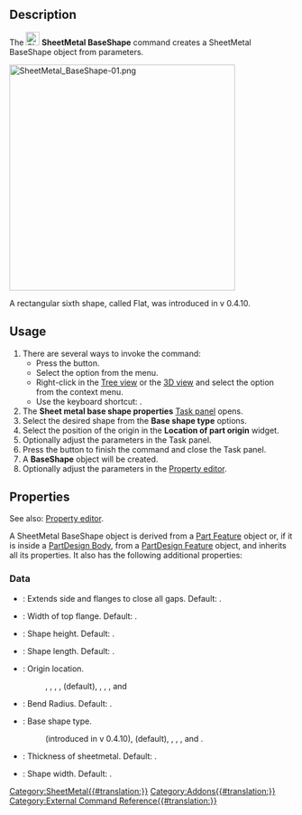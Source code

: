 {{UnfinishedDocu}}
<languages/>
<translate>

<!--T:1-->
{{Docnav
|[[SheetMetal_Forming|Forming]]
|
|[[SheetMetal_Workbench|SheetMetal]]
|IconL=SheetMetal_Forming.svg
|IconR=
|IconC=Sheetmetal_workbench_icon.svg
}}

<!--T:2-->
{{GuiCommand
|Name=SheetMetal BaseShape
|MenuLocation=SheetMetal → Add base shape
|Workbenches=[[SheetMetal_Workbench|SheetMetal]]
|Version=0.3.10
|Shortcut={{KEY|H}}
}}

==Description== <!--T:3-->

<!--T:4-->
The [[Image:SheetMetal_BaseShape.svg|24px]] '''SheetMetal BaseShape''' command creates a SheetMetal BaseShape object from parameters.

</translate>
[[Image:SheetMetal_BaseShape-01.png|400px]]
<translate>

<!--T:5-->
{{Caption|The five available BaseShapes: L-shape, U-shape, Tub, Hat, and Box}}

<!--T:17-->
A rectangular sixth shape, called Flat, was introduced in v 0.4.10.

==Usage== <!--T:6-->

<!--T:7-->
# There are several ways to invoke the command:
#* Press the {{Button|[[Image:SheetMetal_BaseShape.svg|16px]] [[SheetMetal_BaseShape|Add base shape]]}} button.
#* Select the {{MenuCommand|SheetMetal → [[Image:SheetMetal_BaseShape.svg|16px]] Add base shape}} option from the menu.
#* Right-click in the [[Tree_view|Tree view]] or the [[3D_view|3D view]] and select the {{MenuCommand|SheetMetal → [[Image:SheetMetal_BaseShape.svg|16px]] Add base shape}} option from the context menu.
#* Use the keyboard shortcut: {{KEY|H}}.
# The '''Sheet metal base shape properties''' [[Task_panel|Task panel]] opens.
# Select the desired shape from the '''Base shape type''' options.
# Select the position of the origin in the '''Location of part origin''' widget.
# Optionally adjust the parameters in the Task panel.
# Press the {{Button|OK}} button to finish the command and close the Task panel.
# A '''BaseShape''' object will be created.
# Optionally adjust the parameters in the [[Property_editor|Property editor]].

==Properties== <!--T:8-->

<!--T:9-->
See also: [[Property_editor|Property editor]].

<!--T:10-->
A SheetMetal BaseShape object is derived from a [[Part_Feature|Part Feature]] object or, if it is inside a [[PartDesign_Body|PartDesign Body]], from a [[PartDesign_Feature|PartDesign Feature]] object, and inherits all its properties. It also has the following additional properties:

===Data=== <!--T:11-->

<!--T:14-->
{{Properties_Title|Parameters}}

<!--T:15-->
* {{PropertyData|fill Gaps|Bool}}: Extends side and flanges to close all gaps. Default: {{TRUE}}.
* {{PropertyData|flangeWidth|Length}}: Width of top flange. Default: {{Value|5,00 mm}}.
* {{PropertyData|height|Length}}: Shape height. Default: {{Value|10,00 mm}}.
* {{PropertyData|length|Length}}: Shape length. Default: {{Value|30,00 mm}}.
* {{PropertyData|origin Loc|Enumeration}}: Origin location.
*:  {{Value|-X,-Y}},  {{Value|-X,0}}, {{Value|-X,+Y}},  {{Value|0,-Y}}, {{Value|0,0}} (default),  {{Value|0,+Y}}, {{Value|+X,-Y}},  {{Value|+X,0}}, and {{Value|+X,+Y}}
* {{PropertyData|radius|Length}}: Bend Radius. Default: {{Value|1,00 mm}}.
* {{PropertyData|shape Type|Enumeration}}: Base shape type.
*: {{Value|Flat}} (introduced in v 0.4.10), {{Value|L-Shape}} (default), {{Value|U-Shape}}, {{Value|Tub}}, {{Value|Hat}}, and {{Value|Box}}.
* {{PropertyData|thickness|Length}}: Thickness of sheetmetal. Default: {{Value|1,00 mm}}.
* {{PropertyData|width|Length}}: Shape width. Default: {{Value|20,00 mm}}.


<!--T:16-->
{{Docnav
|[[SheetMetal_Forming|Forming]]
|
|[[SheetMetal_Workbench|SheetMetal]]
|IconL=SheetMetal_Forming.svg
|IconR=
|IconC=Sheetmetal_workbench_icon.svg
}}

</translate>
[[Category:SheetMetal{{#translation:}}]]
[[Category:Addons{{#translation:}}]]
[[Category:External Command Reference{{#translation:}}]]